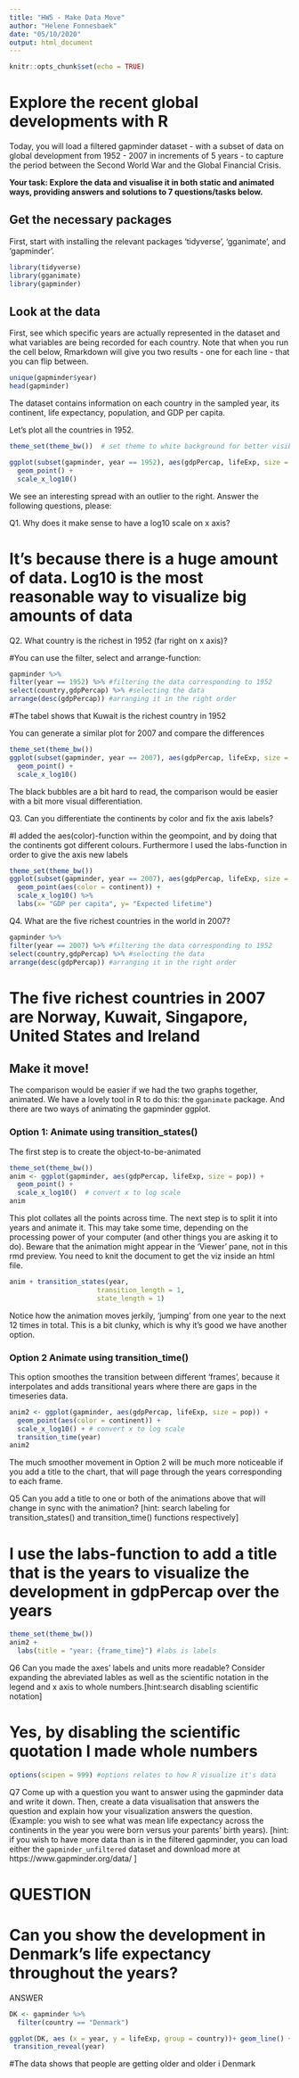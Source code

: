 ```yaml
---
title: "HW5 - Make Data Move"
author: "Helene Fonnesbaek"
date: "05/10/2020"
output: html_document
---
```


```r
knitr::opts_chunk$set(echo = TRUE)
```

#  Explore the recent global developments with R
Today, you will load a filtered gapminder dataset -  with a subset of data on global development from 1952 - 2007 in increments of 5 years - to capture the period between the Second World War and the Global Financial Crisis. 

**Your task: Explore the data and visualise it in both static and animated ways, providing answers and solutions to 7 questions/tasks below.**

## Get the necessary packages
First, start with installing the relevant packages 'tidyverse', 'gganimate', and 'gapminder'.

```r

library(tidyverse)
library(gganimate)
library(gapminder)
```

## Look at the data
First, see which specific years are actually represented in the dataset and what variables are being recorded for each country. Note that when you run the cell below, Rmarkdown will give you two results - one for each line - that you can flip between.
```r
unique(gapminder$year)
head(gapminder)
```
The dataset contains information on each country in the sampled year, its continent, life expectancy, population, and GDP per capita.

Let's plot all the countries in 1952.
```r
theme_set(theme_bw())  # set theme to white background for better visibility

ggplot(subset(gapminder, year == 1952), aes(gdpPercap, lifeExp, size = pop)) +
  geom_point() +
  scale_x_log10() 
```
We see an interesting spread with an outlier to the right. Answer the following questions, please:

Q1. Why does it make sense to have a log10 scale on x axis?

# It's because there is a huge amount of data. Log10 is the most reasonable way to visualize big amounts of data

Q2. What country is the richest in 1952 (far right on x axis)? 

#You can use the filter, select and arrange-function:

```r
gapminder %>% 
filter(year == 1952) %>% #filtering the data corresponding to 1952
select(country,gdpPercap) %>% #selecting the data
arrange(desc(gdpPercap)) #arranging it in the right order
```

#The tabel shows that Kuwait is the richest country in 1952

You can generate a similar plot for 2007 and compare the differences
```r
theme_set(theme_bw())
ggplot(subset(gapminder, year == 2007), aes(gdpPercap, lifeExp, size = pop)) +
  geom_point() +
  scale_x_log10() 
```
The black bubbles are a bit hard to read, the comparison would be easier with a bit more visual differentiation.

Q3. Can you differentiate the continents by color and fix the axis labels?

#I added the aes(color)-function within the geompoint, and by doing that the continents got different colours. Furthermore I used the labs-function in order to give the axis new labels


```r
theme_set(theme_bw())
ggplot(subset(gapminder, year == 2007), aes(gdpPercap, lifeExp, size = pop)) +
  geom_point(aes(color = continent)) +
  scale_x_log10() %>%
  labs(x= "GDP per capita", y= "Expected lifetime")
```


Q4. What are the five richest countries in the world in 2007?

```r
gapminder %>% 
filter(year == 2007) %>% #filtering the data corresponding to 1952
select(country,gdpPercap) %>% #selecting the data
arrange(desc(gdpPercap)) #arranging it in the right order
```
# The five richest countries in 2007 are Norway, Kuwait, Singapore, United States and Ireland

##  Make it move!

The comparison would be easier if we had the two graphs together, animated. We have a lovely tool in R to do this: the `gganimate` package. And there are two ways of animating the gapminder ggplot.

### Option 1: Animate using transition_states() 

The first step is to create the object-to-be-animated
```r
theme_set(theme_bw())
anim <- ggplot(gapminder, aes(gdpPercap, lifeExp, size = pop)) +
  geom_point() +
  scale_x_log10()  # convert x to log scale
anim
```

This plot collates all the points across time. The next step is to split it into years and animate it. This may take some time, depending on the processing power of your computer (and other things you are asking it to do). Beware that the animation might appear in the 'Viewer' pane, not in this rmd preview. You need to knit the document to get the viz inside an html file.

```r
anim + transition_states(year, 
                      transition_length = 1,
                      state_length = 1)

```

Notice how the animation moves jerkily, 'jumping' from one year to the next 12 times in total. This is a bit clunky, which is why it's good we have another option. 


### Option 2 Animate using transition_time()
This option smoothes the transition between different 'frames', because it interpolates and adds transitional years where there are gaps in the timeseries data.

```r
anim2 <- ggplot(gapminder, aes(gdpPercap, lifeExp, size = pop)) +
  geom_point(aes(color = continent)) +
  scale_x_log10() + # convert x to log scale
  transition_time(year)
anim2
```

The much smoother movement in Option 2 will be much more noticeable if you add a title to the chart, that will page through the years corresponding to each frame.


Q5 Can you add a title to one or both of the animations above that will change 
 in sync with the animation? [hint: search labeling for transition_states() and transition_time() functions respectively]

# I use the labs-function to add a title that is the years to visualize the development in gdpPercap over the years

```r
theme_set(theme_bw())
anim2 +
  labs(title = "year: {frame_time}") #labs is labels
```


Q6 Can you made the axes' labels and units more readable? Consider expanding the abreviated lables as well as the scientific notation in the legend and x axis to whole numbers.[hint:search disabling scientific notation]

# Yes, by disabling the scientific quotation I made whole numbers

```r
options(scipen = 999) #options relates to how R visualize it's data
```

Q7 Come up with a question you want to answer using the gapminder data and write it down. Then, create a data visualisation that answers the question and explain how your visualization answers the question. (Example: you wish to see what was mean life expectancy across the continents in the year you were born versus your parents' birth years). [hint: if you wish to have more data than is in the filtered gapminder, you can load either the `gapminder_unfiltered` dataset and download more at https://www.gapminder.org/data/ ]

# QUESTION
# Can you show the development in Denmark's life expectancy throughout the years?

ANSWER
```r
DK <- gapminder %>% 
  filter(country == "Denmark")
```

```r
ggplot(DK, aes (x = year, y = lifeExp, group = country))+ geom_line() +
 transition_reveal(year)
```
#The data shows that people are getting older and older i Denmark


